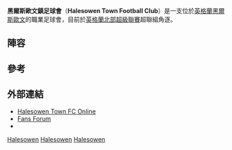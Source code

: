 {{Infobox football club |
 clubname =黑爾斯歐文鎮足球會|
 image    =  <!-- 檔案不存在 [[Image:Halesowentown.png|120px Official logo]] -->|
 fullname = Halesowen Town Football Club|
 nickname = The Yeltz|
 founded = {{start date and age|df=yes|1873}}|
 ground = [[黑爾斯歐文|黑爾斯歐文]] The Grove|
capacity = 約5,000|
 owner = Dave Smith|
 chairman = Colin Brookes |
 manager = John Hill |
 league   = [[英格蘭北部超級聯賽|英格蘭北部超級聯賽]]超聯組 |
 season = 2014–15|
 position = [[英格蘭北部超級聯賽|英格蘭北部超級聯賽]]超聯組 11 |
 pattern_la1=|pattern_b1=_whitesidesshoulders|pattern_ra1=|pattern_so1=_color_2_stripes_blue|
 leftarm1=0000FF|body1=0000FF|rightarm1=0000FF|shorts1=0000FF|socks1=FFFFFF|
 pattern_la2=_whiteflareatshoulder|pattern_b2=|pattern_ra2=|
 leftarm2=000000|body2=FFFF00|rightarm2=000000|shorts2=000000|socks2=000000|
}}

'''黑爾斯歐文鎮足球會'''（'''Halesowen Town Football Club'''）是一支位於[[英格蘭|英格蘭]][[黑爾斯歐文|黑爾斯歐文]]的職業足球會，目前於[[英格蘭北部超級聯賽|英格蘭北部超級聯賽]]超聯組角逐。

==陣容==
{{updated|2015年10月24日}}
{{football squad start}}
{{football squad player | no=   | nat=England          | pos=GK | name=Daniel Platt}}
{{football squad player | no=   | nat=England          | pos=GK | name=Matthew Sargeant}}
{{football squad player | no=   | nat=England          | pos=DF | name=Isacc Cooper}}
{{football squad player | no=   | nat=England          | pos=DF | name=[[Asa_Charlton|Asa Charlton]]}}
{{football squad player | no=   | nat=Ireland          | pos=DF | name=Bradley Lewis}}
{{football squad player | no=   | nat=England          | pos=DF | name=Kyle Morrison}}
{{football squad player | no=   | nat=England          | pos=DF | name=Ashley Parsons-smith}}
{{football squad player | no=   | nat=England          | pos=DF | name=Joe Hull}}
{{football squad player | no=   | nat=England          | pos=DF | name=Luke Connoly}}
{{football squad player | no=   | nat=England          | pos=DF | name=[[Chris_Westwood|Chris Westwood]]}}
{{football squad player | no=   | nat=England          | pos=DF | name=Rob Elvins}}
{{football squad player | no=   | nat=England          | pos=MF | name=Aaron Griffiths}}
{{football squad mid}}
{{football squad player | no=   | nat=France           | pos=MF | name=Jean-Michel Gueyes}}
{{football squad player | no=   | nat=England          | pos=MF | name=Danny Bragoli}}
{{football squad player | no=   | nat=England          | pos=MF | name=Jay Denny}}
{{football squad player | no=   | nat=England          | pos=MF | name=Recce Hales}}
{{football squad player | no=   | nat=England          | pos=FW | name=Aaron Daniels}}
{{football squad player | no=   | nat=England          | pos=FW | name=Keyon Reffell}}
{{football squad player | no=   | nat=England          | pos=FW | name=Nathan Waite}}
{{football squad end}}

==參考==
{{Reflist}}

==外部連結==
*[https://archive.is/20130125202825/http://www.ht-fc.com/ Halesowen Town FC Online]
*[https://web.archive.org/web/20100125153137/http://www.yeltz.co.uk/forum/ Fans Forum]
*{{fchd|name=Halesowen Town|id=HALESOWT}}

[[Category:西米德蘭茲郡足球俱樂部|Halesowen]]
[[Category:達德利體育|Halesowen]]
[[Category:1873年建立的足球俱樂部|Halesowen]]